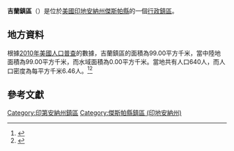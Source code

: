 {{noteTA
|G1=USState
|G2=地名
|G3=Unit
}}
{{Infobox settlement
|official_name            = 吉蘭鎮區
|native_name = Gillam Township
|settlement_type          = [[行政鎮區|行政鎮區]]
|image_skyline            = Independence Methodist Church from northeast.jpg
|imagesize                = 250px
|image_map                = Map highlighting Gillam Township, Jasper County, Indiana.svg
|mapsize                  = 250px
|pushpin_map  =USA Indiana
|pushpin_label = 吉蘭鎮區
|pushpin_label_position   = top
|pushpin_map_caption      = 吉蘭鎮區在印地安納州的位置
|subdivision_type         = [[世界政區索引|國家]]
|subdivision_type1        = [[美国州份|州份]]
|subdivision_type2        = [[印地安納州行政区划|縣]]
|subdivision_name         = [[美国|美国]]
|subdivision_name1        = [[印地安納州|印地安納州]]
|subdivision_name2        = [[傑斯帕縣_(印地安納州)|傑斯帕縣]]
|elevation_ft             = 689
|elevation_m              = 210
|timezone                 = [[北美东部時區|北美东部時區]]
|area_total_km2           = 99.00
|area_land_km2            = 99.00
|area_water_km2           = 0.00
|area_total_sq_mi         = 
|area_land_sq_mi          = 
|area_water_sq_mi         = 
|population_as_of         = [[2010年美國人口普查|2010]]
|population_footnotes     = 
|population_total         = 640
|population_density_km2   = auto
|population_density_sq_mi = auto
|utc_offset               = -5
|coordinates              = {{coord|41|03|24|N|86|57|52|W|type:city_region:US-AL_source:GNS-enwiki|display=inline,title}}
| coor_pinpoint           = 
| coordinates_footnotes   = 
|timezone_DST             = EDT
|utc_offset_DST           = -4
|postal_code_type         = [[美國郵區編號|郵區編號]]
|postal_code              = 
|area_code                = {{link-en|电话区号219|Area code 219|219}}
|blank_name = [[地名信息系统|GNIS ID]]
|blank_info = 453332
}}
'''吉蘭鎮區'''（{{lang-en|Gillam Township}}）是位於[[美國|美國]][[印地安納州|印地安納州]][[傑斯帕縣_(印地安納州)|傑斯帕縣]]的一個[[行政鎮區|行政鎮區]]。

== 地方資料 ==
根據[[2010年美國人口普查|2010年美國人口普查]]的數據，吉蘭鎮區的面積為99.00平方千米，當中陸地面積為99.00平方千米，而水域面積為0.00平方千米。當地共有人口640人，而人口密度為每平方千米6.46人。<ref name="GR8">{{cite web|url=http://factfinder2.census.gov|publisher=[[美国人口调查局|美国人口调查局]]|accessdate=2011-05-14|title=American FactFinder|archive-date=2013-09-11|archive-url=https://web.archive.org/web/20130911234518/http://factfinder2.census.gov/|dead-url=no}}</ref><ref>{{cite web|url=https://www.citypopulation.de/en/usa/illinois/admin/|title=USA: Illinois (Counties and Townships) - City Population|accessdate=2020-07-27|archive-date=2020-04-22|archive-url=https://web.archive.org/web/20200422090607/https://www.citypopulation.de/en/usa/illinois/admin/|dead-url=no}}</ref>

== 參考文獻 ==
{{reflist}}

{{傑斯帕縣 (印地安納州)}}

{{DEFAULTSORT:Gillam Township}}
[[Category:印第安納州鎮區|Category:印第安納州鎮區]]
[[Category:傑斯帕縣鎮區_(印地安納州)|Category:傑斯帕縣鎮區 (印地安納州)]]

{{Indiana-geo-stub}}